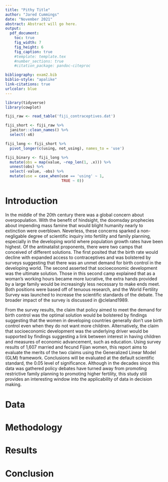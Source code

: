 ```yaml
---
title: "Pithy Title"
author: "Jared Cummings"
date: "November 2021"
abstract: Abstract will go here.
output: 
  pdf_document: 
    toc: true
    fig_width: 7
    fig_height: 6
    fig_caption: true
    #template: template.tex
    #number_sections: true
    #citation_package: pandoc-citeproc

bibliography: exam2.bib
biblio-style: "apalike"
link-citations: true
urlcolor: blue
---
```

```r
library(tidyverse)
library(cowplot)

fiji_raw <- read_table('fiji_contraceptives.dat')

fiji_short <- fiji_raw %>% 
  janitor::clean_names() %>% 
  select(-x6)

fiji_long <- fiji_short %>%
  pivot_longer(c(using, not_using), names_to = 'use')

fiji_binary <- fiji_long %>% 
  mutate(obs = map(value, ~rep_len(1, .x))) %>% 
  unnest(obs) %>% 
  select(-value, -obs) %>% 
  mutate(use = case_when(use == 'using' ~ 1,
                         TRUE ~ 0))
```

\newpage

# Introduction
<!-- Problem and its background -->
In the middle of the 20th century there was a global concern about overpopulation. With the benefit of hindsight, the doomsday prophecies about impending mass famine that would blight humanity nearly to extinction were overblown. Neverless, these concerns sparked a non-negligable degree of scientific inquiry into fertility and family planning, especially in the developing world where population growth rates have been highest. Of the antinatalist proponents, there were two camps that conceived of different solutions. The first posited that the birth rate would decline with expanded access to contraceptives and was bolstered by surveys suggesting that there was an unmet demand for birth control in the developing world. The second asserted that socioeconomic development was the ultimate solution. Those in this second camp explained that as a woman's working hours became more lucrative, the extra hands provided by a large family would be increasingly less necessary to make ends meet. Both positions were based off of tenuous research, and the World Fertility Survey was launched to increase the scientific standards of the debate. The broader impact of the survey is discussed in @cleland1989. 


<!-- methods used to solve this problem -->

<!-- ultimate goals of this report -->

<!-- significance level -->
From the survey results, the claim that policy aimed to meet the demand for birth control was the optimal solution would be bolstered by findings suggesting that the women in developing countries generally don't use birth control even when they do not want more children. Alternatively, the claim that socioeconomic development was the underlying driver would be supported by findings suggesting a link between interest in having children and measures of economic advancement, such as education. Using survey results of 1,607 married and fecund Fijian women, this report aims to evaluate the merits of the two claims using the  Generalized Linear Model (GLM) framework. Conclusions will be evaluated at the default scientific standard, the 0.05 level of significance. Although in the decades since this data was gathered policy debates have turned away from promoting restrictive family planning to promoting higher fertility, this study still provides an interesting window into the applicability of data in decision making.

# Data
<!-- describe the data set -->

<!-- EDA -->

# Methodology
<!-- what methods and why -->

<!-- validate assumptions -->

# Results
<!-- why the model? Model selection process -->

<!-- assessment of model fit -->

<!-- insights from model -->

# Conclusion
<!-- Is the goal acheived? -->

<!-- any follow up questions? --?

<!-- future work -->


